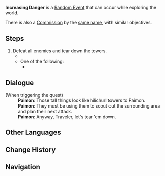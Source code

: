 {{About|the [[Random Event]]|the [[Commission]]|Increasing Danger}}
{{Quest Infobox
|id             = 
|title          = Increasing Danger
|image          = Increasing Danger Random Event.png
|type           = Random
|description    = 
|region         = Mondstadt
|startLocation  = [[Windwail Highland]], [[Mondstadt]]
|startLocation2 = [[Cape Oath]], Mondstadt
|startLocation3 = [[Starfell Lake]], Mondstadt
|startLocation4 = [[Galesong Hill]], Mondstadt
|startLocation5 = [[Stormbearer Mountains]], Mondstadt
|startLocation6 = [[Stormbearer Point]], Mondstadt
|exp            = 
|mora           = 
|other          = AR Dependent Rewards
|characters     = Paimon; Traveler
}}
'''Increasing Danger''' is a [[Random Event]] that can occur while exploring the world.

There is also a [[Commission]] by the [[Increasing Danger|same name]], with similar objectives.

==Steps==
# Defeat all enemies and tear down the towers.
#* {{Enemy|Hilichurl|x=3}}
#* One of the following:
#** {{Enemy List|Blazing Axe Mitachurl;Hilichurl Berserker|#**}}

==Dialogue==
{{Dialogue start}}
;(When triggering the quest)
:'''Paimon''': Those tall things look like hilichurl towers to Paimon.
:'''Paimon''': They must be using them to scout out the surrounding area and plan their next attack.
:'''Paimon''': Anyway, Traveler, let's tear 'em down.
{{Dialogue end}}

==Other Languages==
{{Transclude|Increasing Danger|Other Languages}}

==Change History==
{{Change History|1.0}}

==Navigation==
{{Quests by Type Navbox|type=Random Events}}